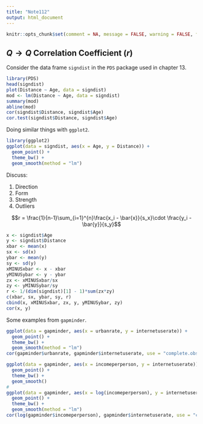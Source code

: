 ```yaml
---
title: "Note112"
output: html_document
---
```



```r
knitr::opts_chunk$set(comment = NA, message = FALSE, warning = FALSE, fig.align = "center")
```

## $Q \longrightarrow Q$ Correlation Coefficient ($r$) 

Consider the data frame `signdist` in the `PDS` package used in chapter 13.

```r
library(PDS)
head(signdist)
plot(Distance ~ Age, data = signdist)
mod <- lm(Distance ~ Age, data = signdist)
summary(mod)
abline(mod)
cor(signdist$Distance, signdist$Age)
cor.test(signdist$Distance, signdist$Age)
```

Doing similar things with `ggplot2`.

```r
library(ggplot2)
ggplot(data = signdist, aes(x = Age, y = Distance)) + 
  geom_point() +
  theme_bw() +
  geom_smooth(method = "lm")
```

Discuss:

1.  Direction
2.  Form
3.  Strength
4.  Outliers

$$r = \frac{1}{n-1}\sum_{i=1}^{n}\frac{x_i - \bar{x}}{s_x}\cdot \frac{y_i - \bar{y}}{s_y}$$

```r
x <- signdist$Age
y <- signdist$Distance
xbar <- mean(x)
sx <- sd(x)
ybar <- mean(y)
sy <- sd(y)
xMINUSxbar <- x - xbar
yMINUSybar <- y - ybar
zx <- xMINUSxbar/sx
zy <- yMINUSybar/sy
r <- 1/(dim(signdist)[1] - 1)*sum(zx*zy)
c(xbar, sx, ybar, sy, r)
cbind(x, xMINUSxbar, zx, y, yMINUSybar, zy)
cor(x, y)
```

Some examples from `gapminder`.

```r
ggplot(data = gapminder, aes(x = urbanrate, y = internetuserate)) + 
  geom_point() + 
  theme_bw() + 
  geom_smooth(method = "lm")
cor(gapminder$urbanrate, gapminder$internetuserate, use = "complete.obs")  # note there are missing values
```


```r
ggplot(data = gapminder, aes(x = incomeperperson, y = internetuserate)) + 
  geom_point() + 
  theme_bw() + 
  geom_smooth()
#
ggplot(data = gapminder, aes(x = log(incomeperperson), y = internetuserate)) + 
  geom_point() + 
  theme_bw() + 
  geom_smooth(method = "lm")
cor(log(gapminder$incomeperperson), gapminder$internetuserate, use = "complete.obs")  # note there are missing values
```
